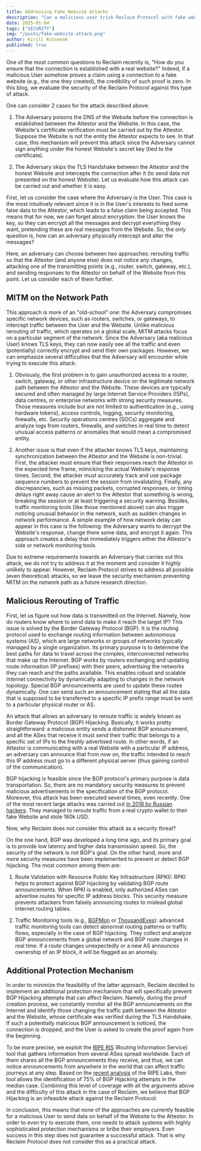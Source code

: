 ```yaml
---
title: Addressing Fake Website Attacks
description: "Can a malicious user trick Reclaim Protocol with fake website connections? This blog explores how Reclaim defends against sophisticated attacks like DNS poisoning, TLS interception, and BGP hijacking, ensuring trust and security in every proof"
date: 2025-01-04
tags: ["SECURITY"]
img: "/posts/fake-website-attack.png" 
author: Kirill Kutsenok
published: true
---
```


One of the most common questions to Reclaim recently is,
"How do you ensure that the connection is established with a real website?" 
Indeed, if a malicious User somehow proves a claim using a connection to a fake website 
(e.g., the one they created), the credibility of such proof is zero. 
In this blog, we evaluate the security of the Reclaim Protocol against this type of attack.

One can consider 2 cases for the attack described above:

1. The Adversary poisons the DNS of the Website before the connection is established 
between the Attestor and the Website. In this case, the Website's certificate verification 
must be carried out by the Attestor. Suppose the Website is not the entity 
the Attestor expects to see. In that case, this mechanism will prevent this attack 
since the Adversary cannot sign anything under the honest Website's secret key (tied to the certificate).

2. The Adversary skips the TLS Handshake between the Attestor and the honest Website 
and intercepts the connection after it (to send data not presented on the honest Website). 
Let us evaluate how this attack can be carried out and whether it is easy.

First, let us consider the case where the Adversary is the User. This case is the most intuitively relevant since it is in the User's interests to feed some false data to the Attestor, which leads to a false claim being accepted. This means that for now, we can forget about encryption: the User knows the key, so they can encrypt all the messages and decrypt everything they want, pretending these are real messages from the Website. So, the only question is, how can an adversary physically intercept and alter the messages?

Here, an adversary can choose between two approaches: rerouting traffic so that the Attestor (and anyone else) does not notice any changes, attacking one of the transmitting points (e.g., router, switch, gateway, etc.), and sending responses to the Attestor on behalf of the Website from this point. Let us consider each of them further.

## MITM on the Network Path

This approach is more of an "old-school" one: the Adversary compromises specific network devices, such as routers, switches, or gateways, to intercept traffic between the User and the Website. Unlike malicious rerouting of traffic, which operates on a global scale, MITM attacks focus on a particular segment of the network. Since the Adversary (aka malicious User) knows TLS keys, they can now easily see all the traffic and even (potentially) correctly encrypt and send their own packages. However, we can emphasize several difficulties that the Adversary will encounter while trying to execute this attack:

1. Obviously, the first problem is to gain unauthorized access to a router, switch, gateway, or other infrastructure device on the legitimate network path between the Attestor and the Website. These devices are typically secured and often managed by large Internet Service Providers (ISPs), data centres, or enterprise networks with strong security measures. Those measures include but are not limited to authentication (e.g., using hardware tokens), access controls, logging, security monitoring, firewalls, etc. Security operations centres (SOCs) aggregate and analyze logs from routers, firewalls, and switches in real time to detect unusual access patterns or anomalies that would mean a compromised entity.

2. Another issue is that even if the attacker knows TLS keys, maintaining synchronization between the Attestor and the Website is non-trivial. First, the attacker must ensure that their responses reach the Attestor in the expected time frame, mimicking the actual Website's response times. Second, the attacker must accurately track and use package sequence numbers to prevent the session from invalidating. Finally, any discrepancies, such as missing packets, corrupted responses, or timing delays right away cause an alert to the Attestor that something is wrong, breaking the session or at least triggering a security warning. Besides, traffic monitoring tools (like those mentioned above) can also trigger noticing unusual behavior in the network, such as sudden changes in network performance. A simple example of how network delay can appear in this case is the following: the Adversary wants to decrypt the Website's response, change there some data, and encrypt it again. This approach creates a delay that immediately triggers either the Attestor's side or network monitoring tools.

Due to extreme requirements towards an Adversary that carries out this attack, we do not try to address it at the moment and consider it highly unlikely to appear. However, Reclaim Protocol strives to address all possible (even theoretical) attacks, so we leave the security mechanism preventing MITM on the network path as a future research direction.

## Malicious Rerouting of Traffic

First, let us figure out how data is transmitted on the Internet. Namely, how do routers know where to send data to make it reach the target IP? This issue is solved by the Border Gateway Protocol (BGP). It is the routing protocol used to exchange routing information between autonomous systems (AS), which are large networks or groups of networks typically managed by a single organization. Its primary purpose is to determine the best paths for data to travel across the complex, interconnected networks that make up the Internet. BGP works by routers exchanging and updating route information (IP prefixes) with their peers, advertising the networks they can reach and the paths available. This enables robust and scalable internet connectivity by dynamically adapting to changes in the network topology. Special BGP announcements are used to update these routes dynamically. One can send such an announcement stating that all the data that is supposed to be transferred to a specific IP prefix range must be sent to a particular physical router or AS.

An attack that allows an adversary to reroute traffic is widely known as Border Gateway Protocol (BGP) Hijacking. Basically, it works pretty straightforward: a malicious entity sends a dishonest BGP announcement, and all the ASes that receive it must send their traffic that belongs to a specific set of IPs to the freshly advertised route. In other words, if an Attestor is communicating with a real Website with a particular IP address, an adversary can announce that from now on, the traffic intended to reach this IP address must go to a different physical server (thus gaining control of the communication).

BGP hijacking is feasible since the BGP protocol's primary purpose is data transportation. So, there are no mandatory security measures to prevent malicious advertisements in the specification of the BGP protocol. Moreover, this attack has been executed several times, even recently. One of the most recent large attacks was carried out [in 2018 by Russian hackers](https://www.bleepingcomputer.com/news/security/hacker-hijacks-dns-server-of-myetherwallet-to-steal-160-000/#:~:text=Some%20of%20the%20hijacked%20traffic,website%20that%20logged%20private%20keys). They managed to reroute traffic from a real crypto wallet to their fake Website and stole 160k USD.

Now, why Reclaim does not consider this attack as a security threat?

On the one hand, BGP was developed a long time ago, and its primary goal is to provide low latency and higher data transmission speed. So, the security of the network is not BGP's goal. On the other hand, more and more security measures have been implemented to prevent or detect BGP hijacking. The most common among them are:

1. Route Validation with Resource Public Key Infrastructure (RPKI): RPKI helps to protect against BGP hijacking by validating BGP route announcements. When RPKI is enabled, only authorized ASes can advertise routes for specific IP address blocks. This security measure prevents attackers from falsely announcing routes to mislead global Internet routing tables.

2. Traffic Monitoring tools (e.g., [BGPMon](https://www.bgpmon.net/) or [ThousandEyes](https://www.thousandeyes.com/)): advanced traffic monitoring tools can detect abnormal routing patterns or traffic flows, especially in the case of BGP hijacking. They collect and analyze BGP announcements from a global network and BGP route changes in real time. If a route changes unexpectedly or a new AS announces ownership of an IP block, it will be flagged as an anomaly.

## Additional Protection Mechanism

In order to minimize the feasibility of the latter approach, Reclaim decided to implement an additional protection mechanism that will specifically prevent BGP Hijacking attempts that can affect Reclaim. Namely, during the proof creation process, we constantly monitor all the BGP announcements on the Internet and identify those changing the traffic path between the Attestor and the Website, whose certificate was verified during the TLS Handshake. If such a potentially malicious BGP announcement is noticed, the connection is dropped, and the User is asked to create the proof again from the beginning.

To be more precise, we exploit the [RIPE RIS](https://www.ripe.net/analyse/internet-measurements/routing-information-service-ris/) (Routing Information Service) tool that gathers information from several ASes spread worldwide. Each of them shares all the BGP announcements they receive, and thus, we can notice announcements from anywhere in the world that can affect traffic journeys at any step. Based on the [recent analysis](https://labs.ripe.net/author/thomas-holterbach/the-next-generation-of-bgp-data-collection-platforms/) of the RIPE Labs, their tool allows the identification of 75% of BGP Hijacking attempts in the median case. Combining this level of coverage with all the arguments above and the difficulty of this attack in the case of Reclaim, we believe that BGP Hijacking is an infeasible attack against the Reclaim Protocol.

In conclusion, this means that none of the approaches are currently feasible for a malicious User to send data on behalf of the Website to the Attestor. In order to even try to execute them, one needs to attack systems with highly sophisticated protection mechanisms or bribe their employers. Even success in this step does not guarantee a successful attack. That is why Reclaim Protocol does not consider this as a practical attack.
